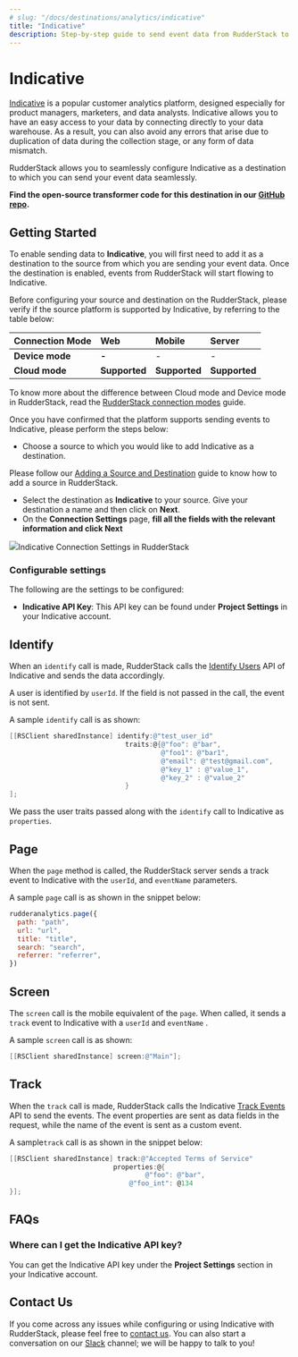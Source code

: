 ```yaml
---
# slug: "/docs/destinations/analytics/indicative"
title: "Indicative"
description: Step-by-step guide to send event data from RudderStack to Indicative.
---
```


# Indicative

[Indicative](https://indicative.com) is a popular customer analytics platform, designed especially for product managers, marketers, and data analysts. Indicative allows you to have an easy access to your data by connecting directly to your data warehouse. As a result, you can also avoid any errors that arise due to duplication of data during the collection stage, or any form of data mismatch.

RudderStack allows you to seamlessly configure Indicative as a destination to which you can send your event data seamlessly.

<div class="successBlock">

  **Find the open-source transformer code for this destination in our <a href="https://github.com/rudderlabs/rudder-transformer/tree/master/v0/destinations/indicative">GitHub repo</a>.**
</div>

## Getting Started

To enable sending data to **Indicative**, you will first need to add it as a destination to the source from which you are sending your event data. Once the destination is enabled, events from RudderStack will start flowing to Indicative.

Before configuring your source and destination on the RudderStack, please verify if the source platform is supported by Indicative, by referring to the table below:

| **Connection Mode** | **Web**       | **Mobile**    | **Server**    |
| :------------------ | :------------ | :------------ | :------------ |
| **Device mode**     | **-**         | -             | -             |
| **Cloud mode**      | **Supported** | **Supported** | **Supported** |

<div class="infoBlock">

To know more about the difference between Cloud mode and Device mode in RudderStack, read the <a href="../../get-started/rudderstack-connection-modes">RudderStack connection modes</a> guide.

</div>

Once you have confirmed that the platform supports sending events to Indicative, please perform the steps below:

- Choose a source to which you would like to add Indicative as a destination.

<div class="infoBlock">

Please follow our <a href="../connections/adding-source-and-destination-rudderstack">Adding a Source and Destination</a> guide to know how to add a source in RudderStack.

</div>

- Select the destination as **Indicative** to your source. Give your destination a name and then click on **Next**.
- On the **Connection Settings** page, **fill all the fields with the relevant information and click Next**

<img src="../../../../images/assets/indicative.png" /><span class="imageTitle">Indicative Connection Settings in RudderStack</span>

### Configurable settings

The following are the settings to be configured:

- **Indicative API Key**: This API key can be found under **Project Settings** in your Indicative account.

## Identify

When an `identify` call is made, RudderStack calls the [Identify Users](https://support.indicative.com/hc/en-us/articles/360004147512-REST-API-Guide#IdentifyUsers2) API of Indicative and sends the data accordingly.

<div class="warningBlock">
A user is identified by <code class="inline-code">userId</code>. If the field is not passed in the call, the event is not sent.

</div>

A sample `identify` call is as shown:

```objectivec
[[RSClient sharedInstance] identify:@"test_user_id"
                             traits:@{@"foo": @"bar",
                                      @"foo1": @"bar1",
                                      @"email": @"test@gmail.com",
                                      @"key_1" : @"value_1",
                                      @"key_2" : @"value_2"
                             }
];
```

We pass the user traits passed along with the `identify` call to Indicative as `properties`.

## Page

When the `page` method is called, the RudderStack server sends a track event to Indicative with the `userId`, and `eventName` parameters.

A sample `page` call is as shown in the snippet below:

```javascript
rudderanalytics.page({
  path: "path",
  url: "url",
  title: "title",
  search: "search",
  referrer: "referrer",
})
```

## Screen

The `screen` call is the mobile equivalent of the `page`. When called, it sends a `track` event to Indicative with a `userId` and `eventName` .

A sample `screen` call is as shown:

```objectivec
[[RSClient sharedInstance] screen:@"Main"];
```

## Track

When the `track` call is made, RudderStack calls the Indicative [Track Events](https://support.indicative.com/hc/en-us/articles/360004147512-REST-API-Guide#TrackEvents) API to send the events. The event properties are sent as data fields in the request, while the name of the event is sent as a custom event.

A sample`track` call is as shown in the snippet below:

```objectivec
[[RSClient sharedInstance] track:@"Accepted Terms of Service"
                          properties:@{
                                  @"foo": @"bar",
                              @"foo_int": @134
}];
```

## FAQs

### Where can I get the Indicative API key?

You can get the Indicative API key under the **Project Settings** section in your Indicative account.

## Contact Us

If you come across any issues while configuring or using Indicative with RudderStack, please feel free to [contact us](mailto:%20docs@rudderstack.com). You can also start a conversation on our [Slack](https://rudderstack.com/join-rudderstack-slack-community) channel; we will be happy to talk to you!
